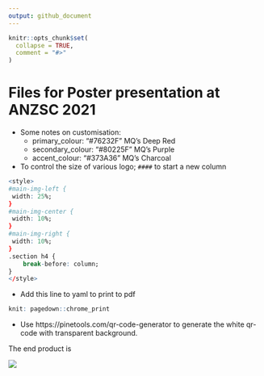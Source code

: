 ```yaml
---
output: github_document
---
```


<!-- README.md is generated from README.Rmd. Please edit that file -->

```r
knitr::opts_chunk$set(
  collapse = TRUE,
  comment = "#>"
)
```

# Files for Poster presentation at ANZSC 2021

- Some notes on customisation:
    - primary_colour: "#76232F" MQ's Deep Red
    - secondary_colour: "#80225F" MQ's Purple
    - accent_colour: "#373A36" MQ's Charcoal
- To control the size of various logo; `####` to start a new column
```r
<style>
#main-img-left {
 width: 25%;
}
#main-img-center {
 width: 10%;
}
#main-img-right {
 width: 10%;
}
.section h4 {
    break-before: column;
}
</style>
```

- Add this line to yaml to print to pdf
```r
knit: pagedown::chrome_print
```
- Use https://pinetools.com/qr-code-generator to generate the white qr-code with transparent background. 

The end product is

![](ID_216_Fung.png)